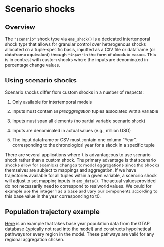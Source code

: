 # Scenario shocks

## Overview
The `"scenario"` shock type via `ems_shock()` is a dedicated intertemporal shock type that allows for granular control over heterogenous shocks allocated on a tuple-specific basis, inputted as a CSV file or dataframe (or dataframe equivalent) through `"input"` in the form of absolute values. This is in contrast with custom shocks where the inputs are denominated in percentage change values.

## Using scenario shocks
Scenario shocks differ from custom shocks in a number of respects:

1. Only available for intertemporal models

2. Inputs must contain all *preaggregation* tuples associated with a variable

3. Inputs must span all elements (no partial variable scenario shock)

4. Inputs are denominated in actual values (e.g., million USD)

5. The input dataframe or CSV must contain one column "Year", corresponding to the chronological year for a shock in a specific tuple

There are several applications where it is advantageous to use scenario shock rather than a custom shock. The primary advantage is that scenario shocks allow for seamless changes to model aggregations since the shocks themselves are subject to mappings and aggregation. If we have trajectories available for all tuples within a given variable, a scenario shock will adjust to set mapping inputs in `ems_data()`. The actual values provided do not necessarily need to correspond to realworld values. We could for example use the integer 1 as a base and vary our components according to this base value in the year corresponding to t0.

## Population trajectory example
[Here](https://github.com/teemsphere/teems-scripts/blob/main/GTAP-REv1/v11_scn.R) is an example that takes base year population data from the GTAP database (typically not read into the model) and constructs hypothetical pathways for every region in the model. These pathways are valid for any regional aggregation chosen.